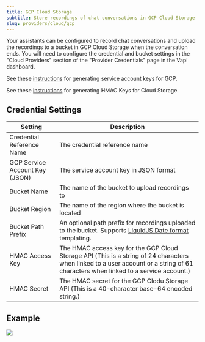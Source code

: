 ```yaml
---
title: GCP Cloud Storage 
subtitle: Store recordings of chat conversations in GCP Cloud Storage
slug: providers/cloud/gcp
---
```


Your assistants can be configured to record chat conversations and upload
the recordings to a bucket in GCP Cloud Storage when the conversation ends.  You will
need to configure the credential and bucket settings in the "Cloud Providers"
section of the "Provider Credentials" page in the Vapi dashboard.

See these [instructions](https://cloud.google.com/iam/docs/keys-create-delete) for generating service account keys for GCP.

See these [instructions](https://cloud.google.com/storage/docs/authentication/hmackeys) for generating HMAC Keys for Cloud Storage.

## Credential Settings

Setting                        | Description
------------------------------ | -------------------------------------------------------
Credential Reference Name      | The credential reference name
GCP Service Account Key (JSON) | The service account key in JSON format
Bucket Name                    | The name of the bucket to upload recordings to
Bucket Region                  | The name of the region where the bucket is located
Bucket Path Prefix       | An optional path prefix for recordings uploaded to the bucket. Supports [LiquidJS Date format](https://liquidjs.com/filters/date.html) templating.
HMAC Access Key                | The HMAC access key for the GCP Cloud Storage API (This is a string of 24 characters when linked to a user account or a string of 61 characters when linked to a service account.)
HMAC Secret                    | The HMAC secret for the GCP Clodu Storage API (This is a 40-character base-64 encoded string.)

## Example

<Frame caption="Example Configuration">
  <img src="../../static/images/credentials/provider/cloud-provider-gcp-hmac.png" />
</Frame>
